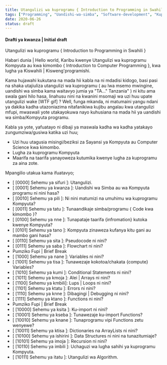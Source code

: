 ```yaml
---
title: Utangulizi wa kuprogramu { Introduction to Programming in Swahili }
tags: ["Programming", "Uandishi-wa-simba", "Software-development", "Kuprogramu"]
date: 2020-06-26
status: draft
---
```


#### Drafti ya kwanza | Initial draft

Utangulizi wa kuprogramu { Introduction to Programming in Swahili }

Habari dunia | Hello world, Karibu kwenye Utangulizi wa kuprogramu Kompyuta au kwa kimombo { Introduction to Computer Programming }, kwa lugha ya Kiswahili | Kisweng'programishi.

Kama hujawahi kukutana na mada hii kabla na ni mdadisi kidogo, basi pasi na shaka utajiuliza utangulizi wa kuprogramu ( au lwa msemo mwingine, uandishi wa simba kama waitavyo jumia ya "TA..." Tanzania" ) ni kitu ama swala gani hilo hasa, linahusu nini na kwanini msomaji wa uzi huu upate utangulizi wake [WTF gif] ? Well, funga mkanda, ni matumaini yangu ndani ya dakika kadha utazoniazima nitafanikiwa kujibu angalau kwa utangulizi mfupi, mwaswali yote utakayokuwa nayo kuhusiana na mada hii ya uandishi wa simba/Kompyuta programu.

Kabla ya yote, yafuatayo ni dibaji ya maswala kadha wa kadha yatakayo zungumziwa/gusiwa katika uzi huu;
- Uzi huu utagusia misingi/beziksi za Sayansi ya Kompyuta au Computer Science kwa kimombo.
- Lugha za kuprogramu Kompyuta
- Maarifa na taarifa yanayoweza kutumika kwenye lugha za kuprogramu za aina zote.

Mpangilio utakua kama ifuatavyo;

* [ [0000] Sehemu ya sifuri ]:      Utangulizi.
* [ [0001] Sehemu ya kwanza ]:      Uandishi wa Simba au wa Kompyuta programu ni nini hasa?
* [ [0010] Sehemu ya pili ]:        Ni nini matumizi na umuhimu wa kuprogramu Kompyuta?
* [ [0011] Sehemu ya tatu ]:        Tunaandikaje simba/programu { Code kwa kimombo }?
* [ [0100] Sehemu ya nne ]:         Tunapataje taarifa {infromation} kutoka kwenye Kompyuta?
* [ [0101] Sehemu ya tano ]:        Kompyuta zinaweza kufanya kitu gani au mambo gani hasa?
* [ [0110] Sehemu ya sita ]:        Pseudocode ni nini?
* [ [0111] Sehemu ya saba ]:        Flowchart ni nini?
* Pumziko Fupi | Brief Break
* [ [1000] Sehemu ya nane ]:        Variables ni nini?
* [ [1001] Sehemu ya tisa ]:        Tunawezaje kokotoa/chakata {compute} Variables?
* [ [1010] Sehemu ya kumi ]:        Conditional Statements ni nini?
* [ [1011] Sehemu ya kmoja ]:       Alei | Arrays ni nini?
* [ [1100] Sehemu ya kmbili]:       Lups | Loops ni nini? 
* [ [1101] Sehemu ya ktatu ]:       Errors ni nini?
* [ [1110] Sehemu ya knne ]:        Dibagingi | Debugging ni nini?
* [ [1111] Sehemu ya ktano ]:       Functions ni nini?
* Pumziko Fupi | Brief Break
* [ [10000] Sehemu ya ksita ]:      Ku-import ni nini?
* [ [10001] Sehemu ya kseba ]:      Tunawezaje ku-import Functions?
* [ [10010] Sehemu ya knane ]:      Tunaprogramu vipi Functions zetu wenyewe?
* [ [10011] Sehemu ya ktisa ]:      Dictionaries na ArrayLists ni nini?
* [ [10100] Sehemu ya ishirini ]:   Data Structures ni nini na tunazitumiaje?
* [ [10101] Sehemu ya imoja ]:      Recursion ni nini?
* [ [10110] Sehemu ya imbili ]:     Uchaguzi wa lugha sahihi ya kuprogramu Kompyuta.
* [ [10111] Sehemu ya itatu ]:      Utangulizi wa Algorithm.
